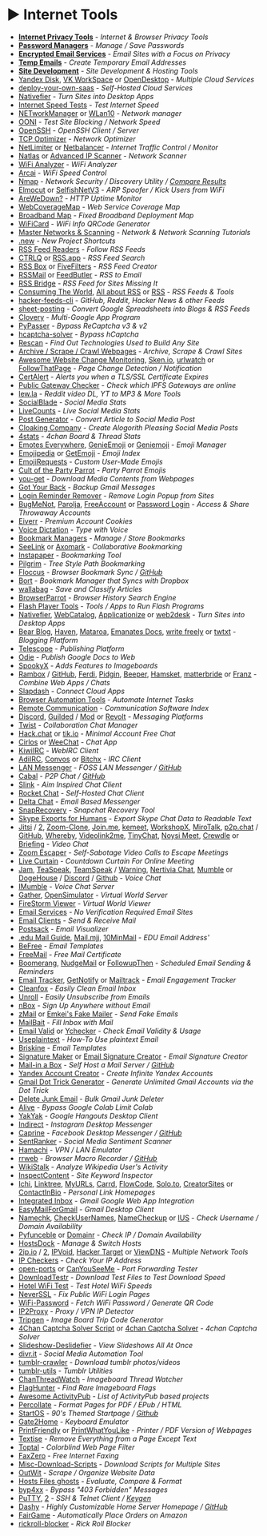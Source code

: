 # ► Internet Tools

- **[Internet Privacy Tools](https://www.reddit.com/r/FREEMEDIAHECKYEAH/wiki/adblock-vpn-privacy#wiki_.25B7_browser_tools)** - _Internet & Browser Privacy Tools_
- **[Password Managers](https://www.reddit.com/r/FREEMEDIAHECKYEAH/wiki/storage#wiki_password_managers)** - _Manage / Save Passwords_
- **[Encrypted Email Services](https://www.reddit.com/r/FREEMEDIAHECKYEAH/wiki/adblock-vpn-privacy#wiki_.25B7_email_services)** - _Email Sites with a Focus on Privacy_
- **[Temp Emails](https://www.reddit.com/r/FREEMEDIAHECKYEAH/wiki/storage#wiki_temp_email_sites)** - _Create Temporary Email Addresses_
- **[Site Development](https://www.reddit.com/r/FREEMEDIAHECKYEAH/wiki/dev-tools#wiki_.25B7_site_development)** - _Site Development & Hosting Tools_
- [Yandex Disk](https://disk.yandex.com/), [VK WorkSpace](https://biz.mail.ru/) or [OpenDesktop](https://www.opendesktop.org/) - _Multiple Cloud Services_
- [deploy-your-own-saas](https://github.com/Atarity/deploy-your-own-saas) - _Self-Hosted Cloud Services_
- [Nativefier](https://github.com/nativefier/nativefier) - _Turn Sites into Desktop Apps_
- [Internet Speed Tests](https://www.reddit.com/r/FREEMEDIAHECKYEAH/wiki/storage#wiki_internet_speed_test) - _Test Internet Speed_
- [NETworkManager](https://github.com/BornToBeRoot/NETworkManager) or [WLan10](https://github.com/afit/wlan10) - _Network manager_
- [OONI](https://ooni.org/) - _Test Site Blocking / Network Speed_
- [OpenSSH](https://docs.microsoft.com/en-us/windows-server/administration/openssh/openssh_install_firstuse) - _OpenSSH Client / Server_
- [TCP Optimizer](https://www.speedguide.net/downloads.php/) - _Network Optimizer_
- [NetLimiter](https://www.netlimiter.com/) or [Netbalancer](https://netbalancer.com/) - _Internet Traffic Control / Monitor_
- [Natlas](https://github.com/natlas/natlas) or [Advanced IP Scanner](https://www.advanced-ip-scanner.com/) - _Network Scanner_
- [WiFi Analyzer](https://www.microsoft.com/en-us/p/wifi-analyzer/9nblggh33n0n) - _WiFi Analyzer_
- [Arcai](https://arcai.com/) - _WiFi Speed Control_
- [Nmap](https://nmap.org/) - _Network Security / Discovery Utility / [Compare Results](https://nmap.org/ndiff/)_
- [Elmocut](https://github.com/elmoiv/elmocut) or [SelfishNetV3](https://github.com/nov0caina/SelfishNetV3) - _ARP Spoofer / Kick Users from WiFi_
- [AreWeDown?](https://github.com/shukriadams/arewedown) - _HTTP Uptime Monitor_
- [WebCoverageMap](https://webcoveragemap.rootmetrics.com/) - _Web Service Coverage Map_
- [Broadband Map](https://broadbandmap.fcc.gov/) - _Fixed Broadband Deployment Map_
- [WiFiCard](https://wificard.io/) - _WiFi Info QRCode Generator_
- [Master Networks & Scanning](https://mega.nz/folder/woQFAaLT#Eqvaip0R-kXi-lD8OIch7g) - _Network & Network Scanning Tutorials_
- [.new](https://whats.new/shortcuts) - _New Project Shortcuts_
- [RSS Feed Readers](https://www.reddit.com/r/FREEMEDIAHECKYEAH/wiki/storage#wiki_rss_feed_readers) - _Follow RSS Feeds_
- [CTRLQ](https://ctrlq.org/rss/) or [RSS.app](https://rss.app/) - _RSS Feed Search_
- [RSS Box](https://rssbox.herokuapp.com/) or [FiveFilters](https://createfeed.fivefilters.org/) - _RSS Feed Creator_
- [RSSMail](https://git.panda-roux.dev/rssmail/about/) or [FeedButler](https://feedbutler.app/en) - _RSS to Email_
- [RSS Bridge](https://github.com/RSS-Bridge/rss-bridge) - _RSS Feed for Sites Missing It_
- [Consuming The World](https://weboas.is/forum/index.php?topic=656.0), [All about RSS](https://github.com/AboutRSS/ALL-about-RSS) or [RSS](https://gist.github.com/thefranke/63853a6f8c499dc97bc17838f6cedcc2) - _RSS Feeds & Tools_
- [hacker-feeds-cli](https://github.com/Mayandev/hacker-feeds-cli) - _GitHub, Reddit, Hacker News & other Feeds_
- [sheet-posting](https://www.sheet-posting.me/) - _Convert Google Spreadsheets into Blogs & RSS Feeds_
- [Clovery](https://webcatalog.io/clovery/) - _Multi-Google App Program_
- [PyPasser](https://github.com/xHossein/PyPasser) - _Bypass ReCaptcha v3 & v2_
- [hcaptcha-solver](https://github.com/JimmyLaurent/hcaptcha-solver) - _Bypass hCaptcha_
- [Rescan](https://rescan.io/) - _Find Out Technologies Used to Build Any Site_
- [Archive / Scrape / Crawl Webpages](https://www.reddit.com/r/FREEMEDIAHECKYEAH/wiki/storage#wiki_web_scraping_.2F_archiving_tools) - _Archive, Scrape & Crawl Sites_
- [Awesome Website Change Monitoring](https://github.com/edgi-govdata-archiving/awesome-website-change-monitoring), [Sken.io](https://www.sken.io/), [urlwatch](https://thp.io/2008/urlwatch/) or [FollowThatPage](https://followthatpage.com/) - _Page Change Detection / Notification_
- [CertAlert](https://certalert.net/) - _Alerts you when a TLS/SSL Certificate Expires_
- [Public Gateway Checker](https://ipfs.github.io/public-gateway-checker/) - _Check which IPFS Gateways are online_
- [lew.la](https://lew.la/) - _Reddit video DL, YT to MP3 & More Tools_
- [SocialBlade](https://socialblade.com/) - _Social Media Stats_
- [LiveCounts](https://livecounts.io/) - _Live Social Media Stats_
- [Post Generator](https://postgenerator.online/) - _Convert Article to Social Media Post_
- [Cloaking Company](https://www.cloakingcompany.com/) - _Create Alogorith Pleasing Social Media Posts_
- [4stats](https://4stats.io/) - _4chan Board & Thread Stats_
- [Emotes Everywhere](https://kellphy.com/projects/kee.html), [GenieEmoji](https://github.com/virejdasani/Geniemoji) or [Geniemoji](https://virejdasani.github.io/Geniemoji/) - _Emoji Manager_
- [Emojipedia](https://emojipedia.org/) or [GetEmoji](https://getemoji.com/) - _Emoji Index_
- [EmojiRequests](https://emojirequest.com/) - _Custom User-Made Emojis_
- [Cult of the Party Parrot](https://cultofthepartyparrot.com/) - _Party Parrot Emojis_
- [you-get](https://github.com/soimort/you-get) - _Download Media Contents from Webpages_
- [Got Your Back](https://github.com/jay0lee/got-your-back) - _Backup Gmail Messages_
- [Login Reminder Remover](https://greasyfork.org/en/scripts/395497-login-reminder-popup-remover) - _Remove Login Popup from Sites_
- [BugMeNot](http://bugmenot.com/), [Parolja](http://en.parolja.net/), [FreeAccount](https://freeaccount.biz/) or [Password Login](http://password-login.com/) - _Access & Share Throwaway Accounts_
- [Eiverr](https://www.eiverr.com/) - _Premium Account Cookies_
- [Voice Dictation](https://dictation.io/) - _Type with Voice_
- [Bookmark Managers](https://www.reddit.com/r/FREEMEDIAHECKYEAH/wiki/storage#wiki_bookmark_managers) - _Manage / Store Bookmarks_
- [SeeLink](https://www.seelink.app/) or [Axomark](https://www.axomark.xyz/) - _Collaborative Bookmarking_
- [Instapaper](https://www.instapaper.com/) - _Bookmarking Tool_
- [Pilgrim](http://pilgrim.are.na/) - _Tree Style Path Bookmarking_
- [Floccus](https://floccus.org/) - _Browser Bookmark Sync / [GitHub](https://github.com/floccusaddon/floccus)_
- [Bort](https://bort.io/) - _Bookmark Manager that Syncs with Dropbox_
- [wallabag](https://wallabag.org/) - _Save and Classify Articles_
- [BrowserParrot](https://www.browserparrot.com/) - _Browser History Search Engine_
- [Flash Player Tools](https://www.reddit.com/r/FREEMEDIAHECKYEAH/wiki/storage#wiki_flash_player_tools) - _Tools / Apps to Run Flash Programs_
- [Nativefier](https://github.com/nativefier/nativefier), [WebCatalog](https://webcatalog.io/webcatalog/), [Applicationize](https://applicationize.me/now) or [web2desk](https://appmaker.xyz/web2desk/) - _Turn Sites into Desktop Apps_
- [Bear Blog](https://bearblog.dev/), [Haven](https://havenweb.org/), [Mataroa](https://mataroa.blog/), [Emanates Docs](https://emanates.deepjyoti30.dev/), [write freely](https://writefreely.org/) or [twtxt](https://github.com/buckket/twtxt) - _Blogging Platform_
- [Telescope](https://telescope.ac/) - _Publishing Platform_
- [Odie](http://odie.us/) - _Publish Google Docs to Web_
- [SpookyX](https://github.com/Fiddlekins/SpookyX) - _Adds Features to Imageboards_
- [Rambox](https://rambox.pro/) / [GitHub](https://github.com/ramboxapp/download/releases), [Ferdi](https://getferdi.com/), [Pidgin](https://www.pidgin.im/), [Beeper](https://www.beeper.com/), [Hamsket](https://github.com/TheGoddessInari/hamsket), [matterbride](https://github.com/42wim/matterbridge) or [Franz](https://meetfranz.com/) - _Combine Web Apps / Chats_
- [Slapdash](https://slapdash.com/) - _Connect Cloud Apps_
- [Browser Automation Tools](https://www.reddit.com/r/FREEMEDIAHECKYEAH/wiki/storage#wiki_automation_tools) - _Automate Internet Tasks_
- [Remote Communication](https://libreplanet.org/wiki/Remote_Communication) - _Communication Software Index_
- [Discord](https://discordapp.com/), [Guilded](https://www.guilded.gg/) / [Mod](https://github.com/ReGuilded/ReGuilded/) or [Revolt](https://revolt.chat/) - _Messaging Platforms_
- [Twist](https://twist.com/) - _Collaboration Chat Manager_
- [Hack.chat](https://hack.chat/) or [tik.io](https://tlk.io/) - _Minimal Account Free Chat_
- [Cirlos](https://www.cirlos.net/) or [WeeChat](https://weechat.org/) - _Chat App_
- [KiwiIRC](https://kiwiirc.com/) - _WebIRC Client_
- [AdiIRC](https://adiirc.com/), [Convos](https://convos.chat/) or [Bitchx](http://bitchx.sourceforge.net/) - _IRC Client_
- [LAN Messenger](https://lanmessenger.github.io/) - _FOSS LAN Messenger / [GitHub](https://github.com/lanmessenger/lanmessenger)_
- [Cabal](https://cabal.chat/) - _P2P Chat / [GitHub](https://github.com/cabal-club)_
- [Slink](https://slink.chat/) - _Aim Inspired Chat Client_
- [Rocket Chat](https://rocket.chat/) - _Self-Hosted Chat Client_
- [Delta Chat](https://delta.chat/en/) - _Email Based Messenger_
- [SnapRecovery](https://github.com/sdushantha/snaprecovery) - _Snapchat Recovery Tool_
- [Skype Exports for Humans](https://becausecurious.me/skype_exports_for_humans) - _Export Skype Chat Data to Readable Text_
- [Jitsi](https://desktop.jitsi.org/index.html) / [2](https://meet.jit.si/), [Zoom-Clone](https://github.com/Shouraya/Zoom-Clone), [Join.me](https://www.join.me/), [kemeet](https://kemeet.vercel.app/), [WorkshopX](https://workshopx.app/), [MiroTalk](https://mirotalk.up.railway.app/), [p2p.chat](https://p2p.chat/) / [GitHub](https://github.com/tom-james-watson/p2p.chat), [Whereby](https://whereby.com/), [Videolink2me](https://videolink2me.com/), [TinyChat](https://tinychat.com/), [Noysi Meet](https://meet.noysi.com/), [Crewdle](https://crewdle.com/) or [Briefing](https://brie.fi/ng) - _Video Chat_
- [Zoom Escaper](https://zoomescaper.com/) - _Self-Sabotage Video Calls to Escape Meetings_
- [Live Curtain](https://livecurtain.com/) - _Countdown Curtain For Online Meeting_
- [Jam](https://jam.systems/), [TeaSpeak](https://teaspeak.de/gb/), [TeamSpeak](https://www.teamspeak.com/) / [Warning](https://pastebin.com/479TbKq5), [Nertivia Chat](https://nertivia.net/), [Mumble](https://www.mumble.info/) or [DogeHouse](https://dogehouse.tv/) / [Discord](https://discord.gg/wCbKBZF9cV) / [Github](https://github.com/benawad/dogehouse) - _Voice Chat_
- [IMumble](https://www.imumble.nl/) - _Voice Chat Server_
- [Gather](https://gather.town/), [OpenSimulator](http://opensimulator.org/) - _Virtual World Server_
- [FireStorm Viewer](https://www.firestormviewer.org/) - _Virtual World Viewer_
- [Email Services](https://www.reddit.com/r/FREEMEDIAHECKYEAH/wiki/storage#wiki_email_sites) - _No Verification Required Email Sites_
- [Email Clients](https://www.reddit.com/r/FREEMEDIAHECKYEAH/wiki/storage#wiki_email_clients) - _Send & Receive Mail_
- [Postsack](https://github.com/terhechte/postsack) - _Email Visualizer_
- [.edu Mail Guide](https://docs.google.com/document/d/1IjxLeNuF58-lL-aHCAbpliap6qUuTR7UMEPAaYHaBHg/preview), [Mail.mjj](https://mail.mjj.edu.ge/), [10MinMail](https://10minutesemail.net/) - _EDU Email Address'_
- [BeFree](https://beefree.io/templates/free/) - _Email Templates_
- [FreeMail](https://extrassl.actalis.it/portal/uapub/freemail?lang=en) - _Free Mail Certificate_
- [Boomerang](https://www.boomeranggmail.com/), [NudgeMail](https://www.nudgemail.com/) or [FollowupThen](https://www.followupthen.com/) - _Scheduled Email Sending & Reminders_
- [Email Tracker](https://snov.io/email-tracker), [GetNotify](https://www.getnotify.com/) or [Mailtrack](https://mailtrack.io/) - _Email Engagement Tracker_
- [Cleanfox](https://www.cleanfox.io/) - _Easily Clean Email Inbox_
- [Unroll](https://unroll.me/) - _Easily Unsubscribe from Emails_
- [nBox](https://nbox.notif.me/) - _Sign Up Anywhere without Email_
- [zMail](http://zmail.sourceforge.net/) or [Emkei's Fake Mailer](https://emkei.cz/) - _Send Fake Emails_
- [MailBait](https://mailbait.info/) - _Fill Inbox with Mail_
- [Email Valid](https://ivit.pro/services/email-valid/) or [Ychecker](https://ychecker.com/) - _Check Email Validity & Usage_
- [Useplaintext](https://useplaintext.email/) - _How-To Use plaintext Email_
- [Briskine](https://www.briskine.com/) - _Email Templates_
- [Signature Maker](https://signature-maker.net/) or [Email Signature Creator](https://kilobytetech.com/tools/email-signature-creator/) - _Email Signature Creator_
- [Mail-in a Box](https://mailinabox.email/) - _Self Host a Mail Server / [GitHub](https://github.com/mail-in-a-box/mailinabox)_
- [Yandex Account Creator](https://github.com/hendrikbgr/YandexMail-Account-Creator) - _Create Infinite Yandex Accounts_
- [Gmail Dot Trick Generator](https://thebot.net/api/gmail/) - _Generate Unlimited Gmail Accounts via the Dot Trick_
- [Delete Junk Email](https://gist.github.com/viperadnan-git/fcb0ecda32de0b9a27ec03829a7c12e8) - _Bulk Gmail Junk Deleter_
- [Alive](https://greasyfork.org/en/scripts/418770-colab-alive) - _Bypass Google Colab Limit Colab_
- [YakYak](https://github.com/yakyak/yakyak) - _Google Hangouts Desktop Client_
- [Indirect](https://www.microsoft.com/en-us/p/indirect/9phw4kj8jvnz) - _Instagram Desktop Messenger_
- [Caprine](https://sindresorhus.com/caprine/) - _Facebook Desktop Messenger / [GitHub](https://github.com/sindresorhus/caprine)_
- [SentRanker](https://sentranker.com/) - _Social Media Sentiment Scanner_
- [Hamachi](https://vpn.net/) - _VPN / LAN Emulator_
- [rrweb](https://www.rrweb.io/) - _Browser Macro Recorder / [GitHub](https://github.com/rrweb-io/rrweb)_
- [WikiStalk](https://github.com/altilunium/wistalk) - _Analyze Wikipedia User's Activity_
- [InspectContent](https://inspectcontent.com/) - _Site Keyword Inspector_
- [Ichi](https://ichi.city), [Linktree](https://linktr.ee/), [MyURLs](https://myurls.co/), [Carrd](https://carrd.co/), [FlowCode](https://www.flowcode.com/page), [Solo.to](https://solo.to/), [CreatorSites](https://creatorsites.net/) or [ContactInBio](https://www.contactinbio.com/) - _Personal Link Homepages_
- [Integrated Inbox](https://integratedinbox.com/) - _Gmail Google Web App Integration_
- [EasyMailForGmail](https://easymailforgmail.com/) - _Gmail Desktop Client_
- [Namechk](https://namechk.com/), [CheckUserNames](https://checkusernames.com/), [NameCheckup](https://namecheckup.com/) or [IUS](https://instantusername.com/) - _Check Username / Domain Availability_
- [Pyfunceble](https://pyfunceble.github.io/#/) or [Domainr](https://domainr.com/) - _Check IP / Domain Availability_
- [HostsDock](https://eshengsky.github.io/HostsDock/) - _Manage & Switch Hosts_
- [2ip.io](https://2ip.io/) / [2](https://2ip.me/), [IPVoid](https://www.ipvoid.com/), [Hacker Target](https://hackertarget.com/ip-tools/) or [ViewDNS](https://viewdns.info/) - _Multiple Network Tools_
- [IP Checkers](https://www.reddit.com/r/FREEMEDIAHECKYEAH/wiki/storage#wiki_ip_checkers) - _Check Your IP Address_
- [open-ports](https://www.yougetsignal.com/tools/open-ports/) or [CanYouSeeMe](https://canyouseeme.org/) - _Port Forwarding Tester_
- [DownloadTestr](http://txti.es/downloadtestr) - _Download Test Files to Test Download Speed_
- [Hotel WiFi Test](https://www.hotelwifitest.com/) - _Test Hotel WiFi Speeds_
- [NeverSSL](http://neverssl.com/) - _Fix Public WiFi Login Pages_
- [WiFi-Password](https://github.com/sdushantha/wifi-password) - _Fetch WiFi Password / Generate QR Code_
- [IP2Proxy](https://www.ip2proxy.com/) - _Proxy / VPN IP Detector_
- [Tripgen](https://orph.link/tripgen) - _Image Board Trip Code Generator_
- [4Chan Captcha Solver Script](https://pastebin.com/f6xUjE5s) or [4chan Captcha Solver](https://github.com/AUTOMATIC1111/4chan-captcha-solver/) - _4chan Captcha Solver_
- [Slideshow-Deslidefier](http://deslide.clusterfake.net/) - _View Slideshows All At Once_
- [divr.it](https://dlvrit.com/) - _Social Media Automation Tool_
- [tumblr-crawler](https://github.com/ZenulAbidin/tumblr-crawler) - _Download tumblr photos/videos_
- [tumblr-utils](https://github.com/bbolli/tumblr-utils) - _Tumblr Utilities_
- [ChanThreadWatch](https://github.com/SuperGouge/ChanThreadWatch) - _Imageboard Thread Watcher_
- [FlagHunter](https://gitlab.com/flagtism/flaghunter) - _Find Rare Imageboard Flags_
- [Awesome ActivityPub](https://github.com/BasixKOR/awesome-activitypub) - _List of ActivityPub based projects_
- [Percollate](https://github.com/danburzo/percollate) - _Format Pages for PDF / EPub / HTML_
- [StartOS](https://startos.app/) - _90's Themed Startpage / [Github](https://github.com/Jaredk3nt/startos)_
- [Gate2Home](https://gate2home.com/) - _Keyboard Emulator_
- [PrintFriendly](https://www.printfriendly.com/) or [PrintWhatYouLike](https://www.printwhatyoulike.com/) - _Printer / PDF Version of Webpages_
- [Textise](https://textise.net/) - _Remove Everything from a Page Except Text_
- [Toptal](https://www.toptal.com/designers/colorfilter) - _Colorblind Web Page Filter_
- [FaxZero](https://faxzero.com/) - _Free Internet Faxing_
- [Misc-Download-Scripts](https://github.com/simon987/Misc-Download-Scripts) - _Download Scripts for Multiple Sites_
- [OutWit](https://www.outwit.com/) - _Scrape / Organize Website Data_
- [Hosts Files ghosts](https://github.com/StevenBlack/ghosts) - _Evaluate, Compare & Format_
- [byp4xx](https://github.com/lobuhi/byp4xx) - _Bypass "403 Forbidden" Messages_
- [PuTTY](https://www.putty.org/), [2](https://www.chiark.greenend.org.uk/%7Esgtatham/putty/) - _SSH & Telnet Client / [Keygen](https://www.puttygen.com/)_
- [Dashy](https://dashy.to/) - _Highly Customizable Home Server Homepage / [GitHub](https://github.com/lissy93/dashy)_
- [FairGame](https://github.com/Hari-Nagarajan/fairgame) - _Automatically Place Orders on Amazon_
- [rickroll-blocker](https://github.com/hitthemoney/rickroll-blocker/) - _Rick Roll Blocker_
